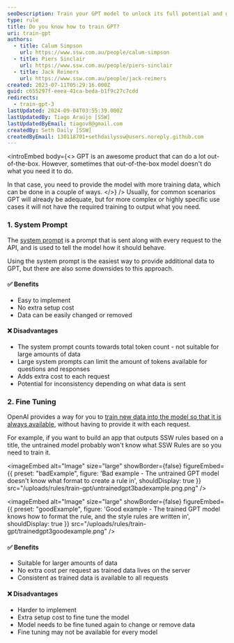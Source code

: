 ```yaml
---
seoDescription: Train your GPT model to unlock its full potential and generate accurate responses for complex or highly specific use cases.
type: rule
title: Do you know how to train GPT?
uri: train-gpt
authors:
  - title: Calum Simpson
    url: https://www.ssw.com.au/people/calum-simpson
  - title: Piers Sinclair
    url: https://www.ssw.com.au/people/piers-sinclair
  - title: Jack Reimers
    url: https://www.ssw.com.au/people/jack-reimers
created: 2023-07-11T05:29:16.000Z
guid: c655297f-eeea-41ca-beda-b1f9c27c7cdd
redirects:
  - train-gpt-3
lastUpdated: 2024-09-04T03:55:39.000Z
lastUpdatedBy: Tiago Araújo [SSW]
lastUpdatedByEmail: tiagov8@gmail.com
createdBy: Seth Daily [SSW]
createdByEmail: 130118701+sethdailyssw@users.noreply.github.com
---
```


<introEmbed
  body={<>
GPT is an awesome product that can do a lot out-of-the-box. However, sometimes that out-of-the-box model doesn't do what you need it to do.

In that case, you need to provide the model with more training data, which can be done in a couple of ways.
  </>}
/>
Usually, for common scenarios GPT will already be adequate, but for more complex or highly specific use cases it will not have the required training to output what you need.

### 1. System Prompt

The [system prompt](/use-system-prompt) is a prompt that is sent along with every request to the API, and is used to tell the model how it should behave.

Using the system prompt is the easiest way to provide additional data to GPT, but there are also some downsides to this approach.

#### ✅ Benefits

* Easy to implement
* No extra setup cost
* Data can be easily changed or removed

#### ❌ Disadvantages

* The system prompt counts towards total token count - not suitable for large amounts of data
* Large system prompts can limit the amount of tokens available for questions and responses
* Adds extra cost to each request
* Potential for inconsistency depending on what data is sent

### 2. Fine Tuning

OpenAI provides a way for you to [train new data into the model so that it is always available](https://labelbox.com/guides/how-to-train-a-chatbot/), without having to provide it with each request.

For example, if you want to build an app that outputs SSW rules based on a title, the untrained model probably won't know what SSW Rules are so you need to train it.

<imageEmbed
  alt="Image"
  size="large"
  showBorder={false}
  figureEmbed={{
    preset: "badExample",
    figure: 'Bad example - The untrained GPT model doesn\'t know what format to create a rule in',
    shouldDisplay: true
  }}
  src="/uploads/rules/train-gpt/untrainedgpt3badexample.png.png"
/>

<imageEmbed
  alt="Image"
  size="large"
  showBorder={false}
  figureEmbed={{
    preset: "goodExample",
    figure: 'Good example - The trained GPT model knows how to format the rule, and the style rules are written in',
    shouldDisplay: true
  }}
  src="/uploads/rules/train-gpt/trainedgpt3goodexample.png"
/>

#### ✅ Benefits

* Suitable for larger amounts of data
* No extra cost per request as trained data lives on the server
* Consistent as trained data is available to all requests

#### ❌ Disadvantages

* Harder to implement
* Extra setup cost to fine tune the model
* Model needs to be fine tuned again to change or remove data
* Fine tuning may not be available for every model
